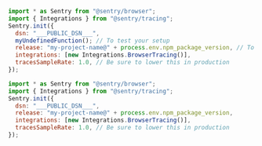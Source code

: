 ```javascript {tabTitle: ESM}
import * as Sentry from "@sentry/browser";
import { Integrations } from "@sentry/tracing";
Sentry.init({
  dsn: "___PUBLIC_DSN___",
  myUndefinedFunction(); // To test your setup
  release: "my-project-name@" + process.env.npm_package_version, // To set your release version
  integrations: [new Integrations.BrowserTracing()],
  tracesSampleRate: 1.0, // Be sure to lower this in production
});


```

```javascript {tabTitle: ESM}
import * as Sentry from "@sentry/browser";
import { Integrations } from "@sentry/tracing";
Sentry.init({
  dsn: "___PUBLIC_DSN___",
  release: "my-project-name@" + process.env.npm_package_version,
  integrations: [new Integrations.BrowserTracing()],
  tracesSampleRate: 1.0, // Be sure to lower this in production
});
```
